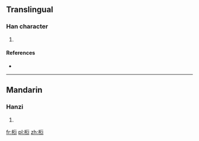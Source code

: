 ==Translingual==

===Han character===
{{Han char|rn=75|rad=木|as=09|sn=13|four=41921|canj=DHON,XDHON}}

# {{defn|Han|sort=木09}}

====References====
* {{Han ref|kx=0538.040|dkj=15086|hdz=21252.050|uh=693C|ud=26940|bh=DDF4|bd=56820}}

----

==Mandarin==

===Hanzi===
{{cmn-hanzi|pin=[[yǎn]] ([[yan3]])|wg=yen<sup>3</sup>}}

# {{defn|lang=cmn|sort=木09}}

[[fr:椼]]
[[pl:椼]]
[[zh:椼]]